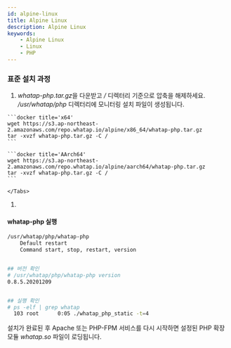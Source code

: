 ```yaml
---
id: alpine-linux
title: Alpine Linux
description: Alpine Linux
keywords:
    - Alpine Linux
    - Linux
    - PHP
---
```



### 표준 설치 과정 

1. *whatap-php.tar.gz*을 다운받고 */* 디렉터리 기준으로 압축을 해제하세요. */usr/whatap/php* 디렉터리에 모니터링 설치 파일이 생성됩니다.

  <Tabs>

  <TabItem value="x64" label="x64" default>

    ```docker title='x64'
    wget https://s3.ap-northeast-2.amazonaws.com/repo.whatap.io/alpine/x86_64/whatap-php.tar.gz
    tar -xvzf whatap-php.tar.gz -C /
    ```

  </TabItem>

  <TabItem value="aarch64" label="AArch64" default>

    ```docker title='AArch64'
    wget https://s3.ap-northeast-2.amazonaws.com/repo.whatap.io/alpine/aarch64/whatap-php.tar.gz
    tar -xvzf whatap-php.tar.gz -C /
    ```

  </TabItem>

    </Tabs>

1. <Phpinstallscript />


<Phpextensionwhatap />  


#### whatap-php 실행

```bash title=SH
/usr/whatap/php/whatap-php
    Default restart
    Command start, stop, restart, version


## 버전 확인
# /usr/whatap/php/whatap-php version
0.8.5.20201209


## 실행 확인
# ps -elf | grep whatap
  103 root      0:05 ./whatap_php_static -t=4
```
설치가 완료된 후 Apache 또는 PHP-FPM 서비스를 다시 시작하면 설정된 PHP 확장 모듈 *whatap.so* 파일이 로딩됩니다.
